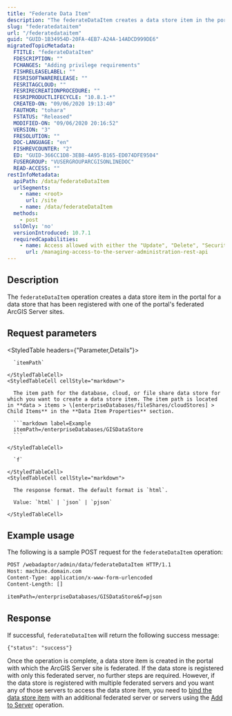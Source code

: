 ```yaml
---
title: "Federate Data Item"
description: "The federateDataItem creates a data store item in the portal."
slug: "federatedataitem"
url: "/federatedataitem"
guid: "GUID-1B34954D-20FA-4EB7-A24A-14ADCD999DE6"
migratedTopicMetadata:
  FTITLE: "federateDataItem"
  FDESCRIPTION: ""
  FCHANGES: "Adding privilege requirements"
  FISHRELEASELABEL: ""
  FESRISOFTWARERELEASE: ""
  FESRITAGCLOUD: ""
  FESRIRECREATIONPROCEDURE: ""
  FESRIPRODUCTLIFECYCLE: "10.8.1-*"
  CREATED-ON: "09/06/2020 19:13:40"
  FAUTHOR: "tohara"
  FSTATUS: "Released"
  MODIFIED-ON: "09/06/2020 20:16:52"
  VERSION: "3"
  FRESOLUTION: ""
  DOC-LANGUAGE: "en"
  FISHREVCOUNTER: "2"
  ED: "GUID-366CC1D8-3EB8-4A95-B165-ED074DFE9504"
  FUSERGROUP: "VUSERGROUPARCGISONLINEDOC"
  READ-ACCESS: ""
restInfoMetadata:
  apiPath: /data/federateDataItem
  urlSegments:
    - name: <root>
      url: /site
    - name: /data/federateDataItem
  methods:
    - post
  sslOnly: 'no'
  versionIntroduced: 10.7.1
  requiredCapabilities:
    - name: Access allowed with either the "Update", "Delete", "Security and Infrastructure", or "Servers" privileges
      url: /managing-access-to-the-server-administration-rest-api
---
```


## Description

The `federateDataItem` operation creates a data store item in the portal for a data store that has been registered with one of the portal's federated ArcGIS Server sites.


##  Request parameters

<StyledTable headers={"Parameter,Details"}>
  <StyledTableRow>
    <StyledTableCell cellStyle="markdown">

      `itemPath` 

    </StyledTableCell>
    <StyledTableCell cellStyle="markdown">

      The item path for the database, cloud, or file share data store for which you want to create a data store item. The item path is located in **data > items > \[enterpriseDatabases/fileShares/cloudStores] > Child Items** in the **Data Item Properties** section.

      ```markdown label=Example
      itemPath=/enterpriseDatabases/GISDataStore
      ```

    </StyledTableCell>
  </StyledTableRow>
  <StyledTableRow>
    <StyledTableCell cellStyle="markdown">

      `f` 

    </StyledTableCell>
    <StyledTableCell cellStyle="markdown">

      The response format. The default format is `html`.

      Value: `html` | `json` | `pjson`

    </StyledTableCell>
  </StyledTableRow>
</StyledTable>


## Example usage

The following is a sample POST request for the `federateDataItem` operation:

```markdown
POST /webadaptor/admin/data/federateDataItem HTTP/1.1
Host: machine.domain.com
Content-Type: application/x-www-form-urlencoded
Content-Length: []

itemPath=/enterpriseDatabases/GISDataStore&f=pjson
```

## Response

If successful, `federateDataItem` will return the following success message:

```other
{"status": "success"}
```

Once the operation is complete, a data store item is created in the portal with which the ArcGIS Server site is federated. If the data store is registered with only this federated server, no further steps are required. However, if the data store is registered with multiple federated servers and you want any of those servers to access the data store item, you need to [bind the data store item](https://enterprise.arcgis.com/en/portal/latest/administer/windows/create-item-from-existing-data-store.htm#ESRI_SECTION1_58D081604CF841AC80D527D34A67660C) with an additional federated server or servers using the [Add to Server](DEVSITE/rest/users-groups-and-items/add-to-server) operation.
